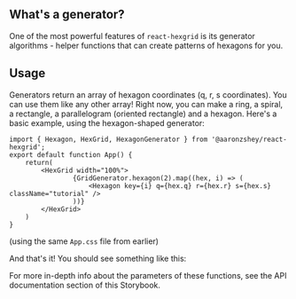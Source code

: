 
<Meta title="Getting Started/Using Generators"/>

## What's a generator?

One of the most powerful features of `react-hexgrid` is its generator algorithms - helper functions
that can create patterns of hexagons for you.  

## Usage

Generators return an array of hexagon coordinates (q, r, s coordinates).  You can use them like 
any other array!  Right now, you can make a ring, a spiral, a rectangle, a parallelogram (oriented rectangle) 
and a hexagon.
Here's a basic example, using the hexagon-shaped generator:

```tsx
import { Hexagon, HexGrid, HexagonGenerator } from '@aaronzshey/react-hexgrid';
export default function App() {
    return(
        <HexGrid width="100%">
                {GridGenerator.hexagon(2).map((hex, i) => (
                    <Hexagon key={i} q={hex.q} r={hex.r} s={hex.s} className="tutorial" />
                ))}
        </HexGrid>
    )
}
```

(using the same `App.css` file from earlier)

And that's it!  You should see something like this:

<Story of={GeneratorStory.Default}/>
For more in-depth info about the parameters of these functions, see the API documentation section of this Storybook.